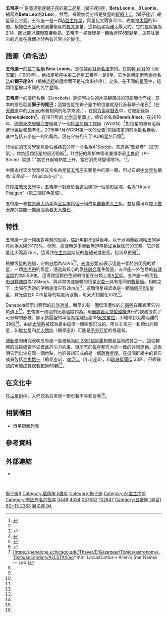 {{Starbox begin
 | name    = 五帝座一（Denebola）
}}
{{Starbox image
 | image=
{{Location mark
|image=Leo constellation map.svg|alt=|float=center|width=276
|label=|position=right
|mark=Red circle.svg|mark_width=12|mark_link=Beta Leonis|x=89|y=499
}}
|caption=五帝座一的位置（紅圈）。
}}
{{Starbox observe
| epoch    = J2000
| ra       = {{RA|11|49|03.57834}}<ref name=aaa474_2_653/>
| dec      = {{DEC|+14|34|19.4090}}<ref name=aaa474_2_653/>
| appmag_v = 2.113<ref name=sps1966/>
| constell = [[獅子座|獅子座]]
| 星官 = [[五帝座|五帝座]]（[[太微垣|太微垣]]）
}}
{{Starbox character
| class    = A3Va<ref name=gray/>
| b-v      = +0.107<ref name=sps1966/>
| u-b      = +0.153<ref name=sps1966/>
| variable = 疑似[[矮造父變星|盾牌座δ型變星]]<ref name="mkrtichian"/>
}}
{{Starbox astrometry
| radial_v = –0.2<ref name=rgcrv/>
| prop_mo_ra  = –497.68<ref name=aaa474_2_653/>
| prop_mo_dec = –114.67<ref name=aaa474_2_653/>
| parallax = 90.91
| p_error  = 0.52
| parallax_footnote = <ref name=aaa474_2_653/>
| absmag_v = +1.93<ref name=Anderson2012/>
}}
{{Starbox detail
| radius   = 1.728<ref name="aaa426"/>
| mass     = 1.78<ref name="aaa426" />
| luminosity  = 15<ref name="aaa426" />
| temperature = 8,500<ref name="aaa427"/>
| gravity  = 4.0<ref name="aaa427" />
| metal_fe = +0.00<ref name="aaa426" />
| rotational_velocity = 128<ref name=aaa463_2_671/>
| age_myr   = 100–380<ref name="aaa426" />
}}
{{Starbox catalog
| names = Deneb Aleet、[[拜耳命名法|獅子座β]]、[[佛蘭斯蒂德命名法|獅子座94]]、[[波恩天體|BD]]+15°2383、[[基本星表|FK5]] 444、[[星表#視差星表|GCTP]] 2738.00、[[葛利澤近星星表|GJ]] 448、[[HD星表|HD]] 102647、[[HIP星表|HIP]] 57632、[[亮星星表|HR]] 4534、[[星表#自行星表|LHS]] 2462、[[星表#自行星表|LTT]] 13249、[[SAO星表|SAO]] 99809<ref name="SIMBAD" /><ref name=alcyone/>。
}}
{{Starbox reference
| Simbad = DENEBOLA
}}
{{Starbox end}}

'''五帝座一'''<ref>{{MW|Denebola}}</ref>是[[黃道|黃道]][[星座|星座]][[獅子座|獅子座]]的[[獅子座恆星列表|第二亮星]]（獅子座β星，'''Beta Leonis'''，'''β Leonis'''，縮寫為'''Beta Leo'''或'''β Leo'''）。然而，裸眼無從分辨是雙星的[[軒轅十二|軒轅十二]]（獅子座γ）總星等比它亮。五帝座一是一顆[[A型主序星|A型主序星]]，質量比太陽多75%，光度是[[太陽|太陽]]的15倍。根據[[依巴谷|依巴谷]]天體測量衛星的[[視差|視差]]測量，這顆恆星距離太陽大約{{convert|36|ly|pc|abbr=off|lk=on}}。它的[[視星等|視星等]]為2.14，因此能以裸眼直接看見。五帝座一被懷疑是一顆[[矮造父變星|盾牌座δ型]][[變星|變星]]，這意味著它的光度在幾個小時內有非常小的變化。

== 語源（命名法） ==

'''五帝座一'''的[[名稱拉丁化|拉丁名稱]] '''Beta Leonis'''，是依據[[拜耳命名法|拜耳命名法]]來的。在[[約翰·拜耳|約翰·拜耳]]的《測天圖》（1603年），他指定星座中第二亮星五帝座一是β星。它也是[[佛蘭斯蒂德命名法|佛蘭斯蒂德命名法]]的'''獅子座94'''（根據[[赤經|赤經]]的遞增而不是光度來排序）。之後，在不同的[[星表|星表]]中，這顆恆星被以不同的名字登錄。

'''五帝座一'''的傳統名稱（Denebola）是從阿拉伯的片語'''{{lang|ar|ذنب الاسد}}'''翻譯成的短語'''{{transl|ar|Deneb Alased}}'''簡化而成，原本的意思就是'''獅子的尾巴'''；這顆恆星在獅子座中的位置就是代表著獅子尾巴<ref name=allen1963/>（在[[天鵝座|天鵝座]]中的[[天津四|Deneb]]有著相同的名字來源。），在[[阿方索星曆表|阿方索星曆表]]中，它被記錄為'''Denebalezeth'''<ref name=Kunitzsch86>{{cite journal|last=Kunitzsch|first=Paul|year=1986|title=The Star Catalogue Commonly Appended to the Alfonsine Tables|journal=Journal for the History of Astronomy|volume=17|issue=49|pages=89–98|url=http://adsabs.harvard.edu/full/1986JHA....17...89K|bibcode=1986JHA....17...89K|doi=10.1177/002182868601700202|s2cid=118597258|access-date=2022-05-21|archive-date=2017-03-31|archive-url=https://web.archive.org/web/20170331033436/http://adsabs.harvard.edu/full/1986JHA....17...89K}}</ref>。{{link-en|Richard A. Proctor}}在1871年的 [[北半球|北半球]]星圖上，將它命名為'''Deneb Aleet'''。在2016年，[[國際天文學聯合會|國際天文學聯合會]]組織了一個[[IAU恆星名稱工作組|恆星名稱工作組]]（WGSN）<ref name="WGSN">{{cite web | url=https://www.iau.org/science/scientific_bodies/working_groups/280/ | title=IAU Working Group on Star Names (WGSN) | access-date=22 May 2016 | archive-date=2020-04-23 | archive-url=https://web.archive.org/web/20200423144448/https://www.iau.org/science/scientific_bodies/working_groups/280/ }}</ref>對恆星的專有名稱進行編目和標準化。2016年7月WGSN第一次的公告<ref name="WGSN1">{{cite web | url=http://www.pas.rochester.edu/~emamajek/WGSN/WGSN_bulletin1.pdf | title=Bulletin of the IAU Working Group on Star Names, No. 1 | access-date=28 July 2016 | archive-date=2018-04-17 | archive-url=https://web.archive.org/web/20180417140227/http://www.pas.rochester.edu/~emamajek/WGSN/WGSN_bulletin1.pdf }}</ref>包括核定的前兩批名稱表，其中包括五帝座一的名稱為{{lang-en| ''Denebola''}}。現在它被列入了IAU的星名目錄<ref name="IAU-CSN">{{cite web | url=http://www.pas.rochester.edu/~emamajek/WGSN/IAU-CSN.txt | title=IAU Catalog of Star Names | access-date=28 July 2016 | archive-date=2018-07-07 | archive-url=https://web.archive.org/web/20180707180747/http://www.pas.rochester.edu/~emamajek/WGSN/IAU-CSN.txt }}</ref>。

15世紀的天文學家[[烏魯伯格|烏魯伯格]]將五的座一命名為''Al Ṣarfah''，意思為"改變者"（即天氣），作為這顆恆星的個別頭銜<ref name=autogenerated1>[https://penelope.uchicago.edu/Thayer/E/Gazetteer/Topics/astronomy/_Texts/secondary/ALLSTA/Leo*.html LacusCurtius • Allen's Star Names — Leo<!-- Bot generated title -->]</ref>。11世紀的穆斯林學者兼博學家[[比魯尼|比魯尼]]（Al-Biruni）寫道："當它升起時熱度上升，當它消失時變得寒冷。"<ref name=autogenerated1 />。

中國古代天文學家將其命名為[[星官|星官]][[五帝座|五帝座]]五顆星中的第一顆，所以它的[[中西星名對照表|中文星名]]稱為'''五帝座一（''Wǔdìzuò-yī''）。

在[[印度教|印度教]][[印度教曆法|天文學]]中，五帝座一對應於[[黃道|黃道]]沿線的一個扇形區域，名為"Uttara Phalgun"（第二個紅色區域）。

五帝座一和[[牧夫座|牧夫座]][[大角星|大角星]]與[[室女座|室女座]][[角宿一|角宿一]]組成[[星群|星群]][[春季大三角|春季大三角]]，並且還可以加上[[獵犬座|獵犬座]]的[[常陳一|常陳一]]擴展成為[[春天大鑽石|春天大鑽石]]。

== 特性 ==
五帝座一是一顆相對年輕的恆星，估計年齡不到4億年。以干涉測量觀測給出的半徑約為太陽的173%。然而，高旋轉速率導致[[赤道隆起|赤道隆起]]成為扁球形的天體。它的質量比太陽高75%，這導致在[[主序星|主序星]]階段的整體光度更高，但壽命更短<ref name="aaa426" />。

根據恆星的[[恆星光譜|光譜]]，它的[[恒星光譜#耶基斯光譜分類|分類]]為A3Va<ref name=gray/>，[[恒星光譜#耶基斯光譜|光度分類]]Va表示這是一顆特別明亮的矮星，一顆[[主序帶|主序帶]]的恆星，通過其核心的氫[[核融合|核融合]]產生能量。五帝座一外包層的[[有效溫度|有效溫度]]約為8,500[[熱力學溫標|K]]，這導致這顆白色調的恆星在分類上是[[恆星光譜#A型|A型星]]。五帝座一的高[[恆星自轉|投影自轉速度]]為128km/s，與非常快速旋轉的恆星[[水委一|水委一]]具有相同的[[數量級|數量級]]。相較之下，太陽在赤道的字轉速度只有2km/s<ref name="aaa427" />。這顆恆星被認為是一顆[[盾牌座δ型變星|盾牌座δ型變星]]，其光度在0.025星等的幅度內波動，每天大約變化10次<ref name="mkrtichian" />。

Denebola顯示出强烈的[[紅外過量|紅外過量]]，顯示出有一圈低溫塵埃的[[岩屑盤|岩屑盤]]在圍繞著它的軌道上<ref name=aaa181_1_77/>。五帝座一周圍的灰塵溫度約為{{convert|120|K|°C|abbr=on}}。用[[赫歇爾太空望遠鏡|赫歇爾太空望遠鏡]]進行的觀測提供了可分辨的影像，顯示該圓盤的半徑為距離恆星39[[天文單位|天文單位]]，即地球到太陽距離的39倍<ref name=aaa518_L135/>。由於[[太陽系|太陽系]]被認為是由這樣一個圓盤形成的，所以五帝座一和類似的恒星，如[[織女星|織女星]]和[[老人增四|老人增四]]（繪架座β）可能是[[系外行星|系外行星]]的候選者。

[[運動學|運動學]]的研究表明五帝座一是被稱為[[IC_2391|IC 2391]][[超星團|超星團]]相關[[星協|星協]]的成員之一。這個群體的成員儘管不受彼此的引力約束，但所有的恆星都有大約一致的共同運動。這表明它們出生在同一個地點，也許最初形成的是一個[[疏散星團|疏散星團]]。在這個群組中的其它成員包括[[金魚增一|金魚增一]]（繪架座α）、[[南河二|南河二]]（小犬座β），和[[疏散星團|疏散星團]]IC 2391。已經確認的可能成員總數超過60顆<ref name=aj102_2028/>。

== 在文化中 ==
在[[占星術|占星術]]中，人們認為五帝座一預示著不幸和耻辱<ref name=allen1899/>。

== 相關條目 ==
*[[恆星距離列表|恆星距離列表]]

== 參考資料 ==
{{reflist|30em|refs=

<ref name=aaa474_2_653>{{cite journal | first=F. | last=van Leeuwen |date=November 2007 | title=Validation of the new Hipparcos reduction | journal=Astronomy and Astrophysics | volume=474 | issue=2 | pages=653–664 | bibcode=2007A&A...474..653V | doi=10.1051/0004-6361:20078357 |arxiv = 0708.1752 | s2cid=18759600 }}</ref>

<ref name=Anderson2012>{{citation
 | title=XHIP: An extended hipparcos compilation
 | last1=Anderson | first1=E. | last2=Francis | first2=Ch.
 | journal=Astronomy Letters
 | volume=38 | issue=5 | pages=331 | year=2012
 | bibcode=2012AstL...38..331A | doi=10.1134/S1063773712050015
 | arxiv=1108.4971 | s2cid=119257644 | postscript=. }}</ref>

<ref name="mkrtichian">{{cite conference | last1=Mkrtichian | first1=D. E. | last2=Yurkov | first2=A. | title=β Leo - Back to Delta Scuti Stars? | book-title=Proceedings of the 20th Stellar Conference of the Czech and Slovak Astronomical Institutes | pages=172 | publisher=Dordrecht, D. Reidel Publishing Co. | date=5–7 November 1997 | location=Brno, Czech Republic | bibcode=1998vsr..conf..143M | isbn=80-85882-08-6 }}</ref>

<ref name="aaa426">{{cite journal | display-authors=1 | last1=Di Folco | first1=E. | last2=Thévenin | first2=F. | last3=Kervella | first3=P. | last4=Domiciano de Souza | first4=A. | last5=Coudé du Foresto | first5=V. | last6=Ségransan | first6=D. | last7=Morel | first7=P. | title=VLTI near-IR interferometric observations of Vega-like stars | journal=Astronomy and Astrophysics | year=2004 | volume=426 | issue=2 | pages=601–617 | bibcode=2004A&A...426..601D | doi=10.1051/0004-6361:20047189 | doi-access=free }}</ref>

<ref name="aaa427">{{cite journal | last1=Acke | first1=B. | last2=Waelkens | first2=C. | title=Chemical analysis of 24 dusty (pre-)main sequence stars | journal=Astronomy and Astrophysics | year=2004 | volume=427 | issue=3 | pages=1009–1017 | arxiv=astro-ph/0408221 | doi=10.1051/0004-6361:20041460| bibcode=2004A&A...427.1009A | s2cid=16615394 }}</ref>

<ref name=rgcrv>{{citation | last=Evans | first=D. S. | date=June 20–24, 1966 | editor1=Batten, Alan Henry | editor2= Heard, John Frederick | contribution=The Revision of the General Catalogue of Radial Velocities | volume=30 | pages=57 | title=Determination of Radial Velocities and their Applications, Proceedings from IAU Symposium no. 30 | location=University of Toronto | publisher=International Astronomical Union | bibcode=1967IAUS...30...57E }}</ref>

<ref name=aaa463_2_671>{{citation | last1=Royer | first1=F. | last2=Zorec | first2=J. | last3=Gómez | first3=A. E. | title=Rotational velocities of A-type stars. III. Velocity distributions | journal=Astronomy and Astrophysics | volume=463 | issue=2 | pages=671–682 |date=February 2007 | doi=10.1051/0004-6361:20065224 | bibcode=2007A&A...463..671R |arxiv = astro-ph/0610785 | s2cid=18475298 }}</ref>

<ref name=sps1966>{{citation | display-authors=1 | last1=Gutierrez-Moreno | first1=Adelina | last2=Moreno | first2=H. | last3=Stock | first3=J. | last4=Torres | first4=C. | last5=Wroblewski | first5=H. | title=A System of photometric standards | journal=Publ. Dept. Astron. Univ. Chile | publisher=Publicaciones Universidad de Chile, Department de Astronomy | volume=1 | pages=1–17 | year=1966 | bibcode=1966PDAUC...1....1G }}</ref>

<ref name="SIMBAD">{{cite simbad | title=* bet Leo | access-date= 2007-06-18 }}</ref>

<ref name=alcyone>{{cite web | url=http://www.alcyone.de/SIT/mainstars/SIT000544.htm | title=Denebola | publisher=Alcyone | access-date=2006-08-10 }}</ref>

<ref name=allen1899>{{cite book | first=Richard Hinckley | last=Allen | year=1899 | title=Star Names and their Meanings | url=https://archive.org/details/in.ernet.dli.2015.42847 | publisher=G. E. Stechert | location=New York, Leipzig }}</ref>

<ref name=aaa181_1_77>{{cite journal | last=Cote | first=J. | title=B and A type stars with unexpectedly large colour excesses at IRAS wavelengths | journal=Astronomy and Astrophysics | year=1987 | volume=181 | issue=1 | pages=77–84 | bibcode=1987A&A...181...77C }}</ref>

<ref name=aaa518_L135>{{cite journal | display-authors=1 | last1=Matthews | first1=B. C. | last2=Sibthorpe | first2=B. | last3=Kennedy | first3=G. | last4=Phillips | first4=N. | last5=Churcher | first5=L. | last6=Duchêne | first6=G. | last7=Greaves | first7=J. S. | last8=Lestrade | first8=J.-F. | last9=Moro-Martin | first9=A. | last10=Wyatt | first10=M. C. | last11=Bastien | first11=P. | last12=Biggs | first12=A. | last13=Bouvier | first13=J. | last14=Butner | first14=H. M. | last15=Dent | first15=W. R. F. | last16=Di Francesco | first16=J. | last17=Eislöffel | first17=J. | last18=Graham | first18=J. | last19=Harvey | first19=P. | last20=Hauschildt | first20=P. | last21=Holland | first21=W. S. | last22=Horner | first22=J. | last23=Ibar | first23=E. | last24=Ivison | first24=R. J. | last25=Johnstone | first25=D. | last26=Kalas | first26=P. | last27=Kavelaars | first27=J. | last28=Rodriguez | first28=D. | last29=Udry | first29=S. | last30=Van Der Werf | first30=P. | title=Resolving debris discs in the far-infrared: Early highlights from the DEBRIS survey | journal=Astronomy and Astrophysics | year=2010 | volume=518 | pages=L135 | doi=10.1051/0004-6361/201014667 | bibcode=2010A&A...518L.135M | arxiv=1005.5147 | s2cid=54013449 }}</ref>

<ref name=aj102_2028>{{cite journal | last=Eggen | first=O. J. | title=The IC 2391 supercluster | journal=Astronomical Journal | year=1991 | volume=102 | pages=2028–2040 | bibcode=1991AJ....102.2028E | doi=10.1086/116025 }}</ref>

<ref name=allen1963>{{citation | last=Allen | first=R. H. | year=1963 | author-link=Richard Hinckley Allen | title=Star Names: Their Lore and Meaning | url=https://archive.org/details/starnamestheirlo00alle/page/258 | access-date=2010-12-12 | edition=Reprint | publisher=Dover Publications Inc | location=New York, NY | isbn=0-486-21079-0 | page=[https://archive.org/details/starnamestheirlo00alle/page/258 258] | url-access=registration }}</ref>

<ref name=gray>{{cite journal|bibcode=2003AJ....126.2048G|title=Contributions to the Nearby Stars (NStars) Project: Spectroscopy of Stars Earlier than M0 within 40 Parsecs: The Northern Sample. I|journal=The Astronomical Journal|volume=126|issue=4|pages=2048|last1=Gray|first1=R. O.|last2=Corbally|first2=C. J.|last3=Garrison|first3=R. F.|last4=McFadden|first4=M. T.|last5=Robinson|first5=P. E.|year=2003|doi=10.1086/378365|arxiv = astro-ph/0308182 |s2cid=119417105}}</ref>

}}

== 外部連結 ==
* {{cite web | last=Kaler | first=Jim | url=http://stars.astro.illinois.edu/sow/denebola.html | title=Denebola | work=Stars | publisher=University of Illinois | access-date=2012-01-14 | archive-date=2012-02-04 | archive-url=https://web.archive.org/web/20120204174518/http://stars.astro.illinois.edu/sow/denebola.html }}

{{Stars of Leo}}

{{DEFAULTSORT:Denebola}}
[[Category:拜耳天體|獅子座β]]
[[Category:盾牌座_δ變星|Category:盾牌座 δ變星]]
[[Category:獅子座|Category:獅子座]]
[[Category:A-型主序星|Category:A-型主序星]]
[[Category:有固有名的恆星|Category:有固有名的恆星]]
[[Category:格利澤和GJ天體|0448]]
[[Category:HR天體|4534]]
[[Category:HIP天體|057632]]
[[Category:HD和HDE天體|102647]]
[[Category:五帝座_(星官)|Category:五帝座 (星官)]]
[[Category:BD、CD和CP天體|BD+15 2383]]
[[Category:佛氏天體|獅子座,94]]
 